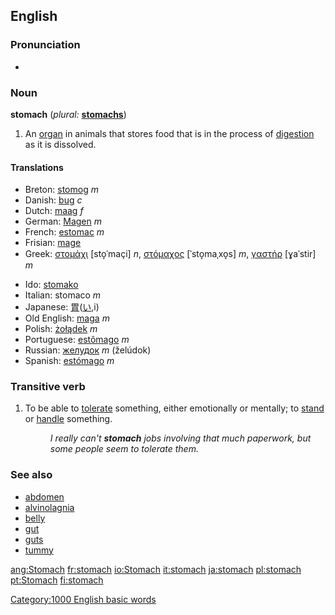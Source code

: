 ==English==
===Pronunciation===
*{{audio|en-us-stomach.ogg|Audio (US)}}

=== Noun ===
'''stomach'''  (''plural:'' '''[[stomachs]]''')
# An [[organ]] in animals that stores food that is in the process of [[digestion]] as it is dissolved.

==== Translations ====
{{top}}
*Breton: [[stomog]] ''m''
*Danish: [[bug]] ''c''
*Dutch: [[maag]] ''f''
*German: [[Magen]] ''m''
*French: [[estomac]] ''m''
*Frisian: [[mage]]
*Greek: [[στομάχι]] [sto̞ˈmaçi] ''n'', [[στόμαχος]] [ˈsto̞maˌxo̞s] ''m'', [[γαστήρ]] [ɣaˈstir] ''m''
{{mid}}
*Ido: [[stomako]]
*Italian: stomaco ''m''
*Japanese: [[胃]]([[い]],i)
*Old English: [[maga#Old English|maga]] ''m''
*Polish: [[żołądek]] ''m''
*Portuguese: [[estômago]] ''m''
*Russian: [[желудок]] ''m'' (želúdok)
*Spanish: [[estómago]] ''m''
{{bottom}}

===Transitive verb===
{{en-infl-reg-consonant|stomach||}}
# To be able to [[tolerate]] something, either emotionally or mentally; to [[stand]] or [[handle]] something.
#:''I really can't '''stomach''' jobs involving that much paperwork, but some people seem to tolerate them.''

===See also===
*[[abdomen]]
*[[alvinolagnia]]
*[[belly]]
*[[gut]]
*[[guts]]
*[[tummy]]

[[Category:1000 English basic words]]

[[ang:Stomach]]
[[fr:stomach]]
[[io:Stomach]]
[[it:stomach]]
[[ja:stomach]]
[[pl:stomach]]
[[pt:Stomach]]
[[fi:stomach]]